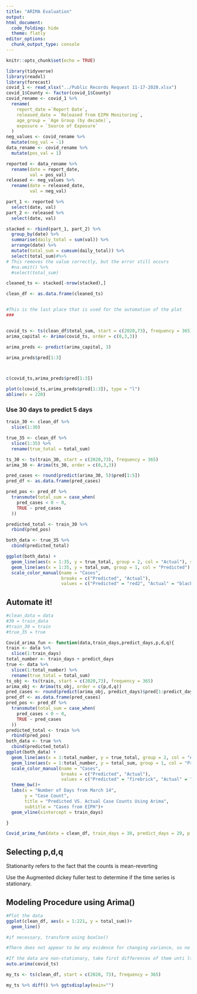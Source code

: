 ```yaml
---
title: "ARIMA Evaluation"
output:
html_document:
  code_folding: hide
  theme: flatly
editor_options: 
  chunk_output_type: console
---
```


```r
knitr::opts_chunk$set(echo = TRUE)
```

```r
library(tidyverse)
library(readxl)
library(forecast)
covid_1 <- read_xlsx("../Public Records Request 11-17-2020.xlsx")
covid_1$County <- factor(covid_1$County)
covid_rename <- covid_1 %>% 
  rename(
    report_date =`Report Date`,
    released_date = `Released from EIPH Monitoring`,
    age_group = `Age Group (by decade)`,
    exposure = `Source of Exposure`
  )
neg_values <- covid_rename %>% 
  mutate(neg_val = -1)
data_rename <- covid_rename %>% 
  mutate(pos_val = 1)

reported <- data_rename %>% 
  rename(date = report_date,
         val = pos_val)
released <- neg_values %>% 
  rename(date = released_date,
         val = neg_val)

part_1 <- reported %>% 
  select(date, val)
part_2 <- released %>% 
  select(date, val)

stacked <- rbind(part_1, part_2) %>% 
  group_by(date) %>% 
  summarise(daily_total = sum(val)) %>% 
  arrange(date) %>% 
  mutate(total_sum = cumsum(daily_total)) %>% 
  select(total_sum)#%>% 
# This removes the value correctly, but the error still occurs
  #na.omit() %>% 
  #select(total_sum)
```


```r
cleaned_ts <- stacked[-nrow(stacked),]

clean_df <- as.data.frame(cleaned_ts)


#This is the last place that is used for the automation of the plot
###


covid_ts <- ts(clean_df$total_sum, start = c(2020,73), frequency = 365)
arima_capital <- Arima(covid_ts, order = c(0,3,3))

arima_preds <- predict(arima_capital, 3)

arima_preds$pred[1:3]



c(covid_ts,arima_preds$pred[1:3])

plot(c(covid_ts,arima_preds$pred[1:3]), type = "l")
abline(v = 220)
```

### Use 30 days to predict 5 days

```r
train_30 <- clean_df %>% 
  slice(1:30)

true_35 <- clean_df %>% 
  slice(1:35) %>% 
  rename(true_total = total_sum)

ts_30 <- ts(train_30, start = c(2020,73), frequency = 365)
arima_30 <- Arima(ts_30, order = c(0,3,3))

pred_cases <- round(predict(arima_30, 5)$pred[1:5])
pred_df <- as.data.frame(pred_cases)

pred_pos <- pred_df %>% 
  transmute(total_sum = case_when(
    pred_cases < 0 ~ 0,
    TRUE ~ pred_cases
  ))

predicted_total <- train_30 %>% 
  rbind(pred_pos)

both_data <- true_35 %>% 
  cbind(predicted_total)

ggplot(both_data) +
  geom_line(aes(x = 1:35, y = true_total, group = 2, col = "Actual"), size = 3)+
  geom_line(aes(x = 1:35, y = total_sum, group = 1, col = "Predicted"), size = 1.5)+
  scale_color_manual(name = "Cases",
                     breaks = c("Predicted", "Actual"),
                     values = c("Predicted" = "red2", "Actual" = "black"))


```

## Automate it!

```r
#clean_data = data
#30 = train_data
#train_30 = train
#true_35 = true

Covid_arima_fun <- function(data,train_days,predict_days,p,d,q){
train <- data %>% 
  slice(1:train_days)
total_number <- train_days + predict_days
true <- data %>% 
  slice(1:total_number) %>% 
  rename(true_total = total_sum)
ts_obj <- ts(train, start = c(2020,73), frequency = 365)
arima_obj <- Arima(ts_obj, order = c(p,d,q))
pred_cases <- round(predict(arima_obj, predict_days)$pred[1:predict_days])
pred_df <- as.data.frame(pred_cases)
pred_pos <- pred_df %>% 
  transmute(total_sum = case_when(
    pred_cases < 0 ~ 0,
    TRUE ~ pred_cases
  ))
predicted_total <- train %>% 
  rbind(pred_pos)
both_data <- true %>% 
  cbind(predicted_total)
ggplot(both_data) +
  geom_line(aes(x = 1:total_number, y = true_total, group = 2, col = "Actual"), size = 3)+
  geom_line(aes(x = 1:total_number, y = total_sum, group = 1, col = "Predicted"), size = 1.5)+
  scale_color_manual(name = "Cases",
                     breaks = c("Predicted", "Actual"),
                     values = c("Predicted" = "firebrick", "Actual" = "black"))+
  theme_bw()+
  labs(x = "Number of Days from March 14",
       y = "Case Count",
       title = "Predicted VS. Actual Case Counts Using Arima",
       subtitle = "Cases from EIPH")+
  geom_vline(xintercept = train_days)

}

Covid_arima_fun(data = clean_df, train_days = 38, predict_days = 29, p = 0, d = 1, q = 0)

```


## Selecting p,d,q

Stationarity refers to the fact that the counts is mean-reverting

Use the Augmented dickey fuller test to determine if the time series is stationary.




## Modeling Procedure using Arima()


```r
#Plot the data
ggplot(clean_df, aes(x = 1:221, y = total_sum))+
  geom_line()

#if necessary, transform using boxCox()

#There does not appear to be any evidence for changing variance, so no transformation #is necessary

#If the data are non-stationary, take first differences of them unti lthey become stationary
auto.arima(covid_ts)

my_ts <- ts(clean_df, start = c(2020, 73), frequency = 365)

my_ts %>% diff() %>% ggtsdisplay(main="")


```


